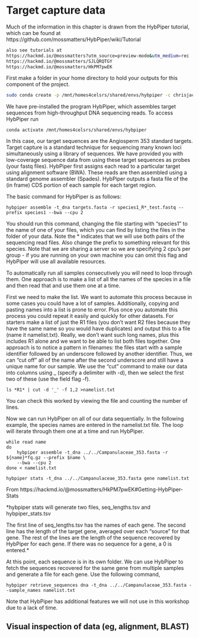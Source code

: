 # Target capture data

Much of the information in this chapter is drawn from the HybPiper tutorial, which can be found at https://github.com/mossmatters/HybPiper/wiki/Tutorial

```bash
also see tutorials at
https://hackmd.io/@mossmatters?utm_source=preview-mode&utm_medium=rec
https://hackmd.io/@mossmatters/SJLQRQTGY
https://hackmd.io/@mossmatters/HkPM7pwEK
```

First make a folder in your home directory to hold your outputs for this component of the project.

```bash
sudo conda create -p /mnt/homes4celsrs/shared/envs/hybpiper -c chrisjackson-pellicle hybpiper
```

We have pre-installed the program HybPiper, which assembles target sequences from high-throughput DNA sequencing reads. 
To access HybPiper run

```
conda activate /mnt/homes4celsrs/shared/envs/hybpiper
```

In this case, our target sequences are the Angiosperm 353 standard targets. 
Target capture is a standard technique for sequencing many known loci simultaneously using a library of sequences. 
We have provided you with low-coverage sequence data from using these target sequences as probes (your fastq files).
HybPiper first assigns each read to a particular target using alignment software (BWA).
These reads are then assembled using a standard genome assembler (Spades).
HybPiper outputs a fasta file of the (in frame) CDS portion of each sample for each target region.

The basic command for HybPiper is as follows:

```
hybpiper assemble -t_dna targets.fasta -r species1_R*_test.fastq --prefix species1 --bwa --cpu 2
```

You should run this command, changing the file starting with "species1" to the name of one of your files, which you can find by listing the files in the folder of your data. Note the * indicates that we will use both pairs of the sequencing read files. Also change the prefix to something relevant for this species. Note that we are sharing a server so we are specifying 2 cpu's per group - if you are running on your own machine you can omit this flag and HybPiper will use all available resources.

To automatically run all samples consecutively you will need to loop through them.
One approach is to make a list of all the names of the species in a file and then read that and use them one at a time.

First we need to make the list. We want to automate this process because in some cases you could have a lot of samples. Additionally, copying and pasting names into a list is prone to error. Plus once you automate this process you could repeat it easily and quickly for other datasets.
For starters make a list of just the R1 files (you don't want R2 files because they have the same name so you would have duplicates) and output this to a file (name it namelist.txt).
Really, we don't want such long names, plus this includes R1 alone and we want to be able to list both files together.
One approach is to notice a pattern in filenames: the files start with a sample identifier followed by an underscore followed by another identifier.
Thus, we can "cut off" all of the name after the second underscore and still have a unique name for our sample.
We use the "cut" command to make our data into columns using _ (specify a delimiter with -d), then we select the first two of these (use the field flag -f).

```
ls *R1* | cut -d '_' -f 1,2 >namelist.txt 
```

You can check this worked by viewing the file and counting the number of lines.

Now we can run HybPiper on all of our data sequentially.
In the following example, the species names are entered in the namelist.txt file.
The loop will iterate through them one at a time and run HybPiper.

```
while read name
do 
    hybpiper assemble -t_dna ../../Campanulaceae_353.fasta -r ${name}*fq.gz --prefix $name \
    --bwa --cpu 2
done < namelist.txt
```

```
hybpiper stats -t_dna ../../Campanulaceae_353.fasta gene namelist.txt
```

From https://hackmd.io/@mossmatters/HkPM7pwEK#Getting-HybPiper-Stats

*hybpiper stats will generate two files, seq_lengths.tsv and hybpiper_stats.tsv

The first line of seq_lengths.tsv has the names of each gene. The second line has the length of the target gene, averaged over each “source” for that gene. The rest of the lines are the length of the sequence recovered by HybPiper for each gene. If there was no sequence for a gene, a 0 is entered.*

At this point, each sequence is in its own folder.
We can use HybPiper to fetch the sequences recovered for the same gene from multiple samples and generate a file for each gene. Use the following command, 

```
hybpiper retrieve_sequences dna -t_dna ../../Campanulaceae_353.fasta --sample_names namelist.txt
```

Note that HybPiper has additional features we will not use in this workshop due to a lack of time.


## Visual inspection of data (eg, alignment, BLAST)
